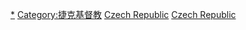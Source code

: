 [[Category:捷克宗教場所|*]]
[[Category:捷克基督教|Category:捷克基督教]]
[[Category:歐洲教堂|Czech Republic]]
[[Category:各国教堂|Czech Republic]]